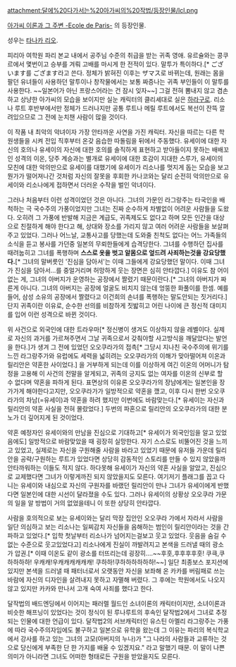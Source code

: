 attachment:달에%20다가서는%20아가씨의%20작법/등장인물/lcl.png

[[아가씨 이론과 그 주변 -Ecole de Paris-]] 의 등장인물.

성우는 [[타카구치 유키코|타나카 리오]].

피리아 여학원 파리 본교 내에서 공주님 수준의 취급을 받는 귀족 영애. 유르슐와는 콩쿠르에서 몇번이고 승부를 겨뤄 고배를 마시게 한 전적이 있다. 말투가 특이하다.[* ございます를 ござます라고 쓴다. 정체가 밝혀진 이후는 ザマス로 바뀌는데, 원래는 몸을 팔던 유녀들이 사용하던 말투이나 창작물에서는 보통 짜증나는 귀족 부인들이 이 말투를 사용한다. ~~일본어가 아닌 프랑스어라는 건 잠시 잊자~~] 그걸 전혀 뽐내지 않고 겸손하고 상냥한 아가씨의 모습을 보이지만 실눈 캐릭터의 클리셰대로 실은 [[하라구로]]. 리소나 루트 후반부에서만 정체가 드러나지만 공통 루트나 메릴 루트에서도 복선이 잔뜩 깔려있으므로 그 전에 눈치챈 사람이 많을 것이다.

이 작품 내 최악의 악녀이자 가장 안타까운 사연을 가진 캐릭터. 자신을 따르는 다른 학원생들을 시켜 전입 직후부터 온갖 음습한 따돌림을 뒤에서 주동했다. 유세이에 대한 자신의 호의나 유세이의 자신에 대한 호의를 솔직하게 표현하고 받아들이지 못하는 배배꼬인 성격의 이온, 당주 계승과는 별개로 유세이에 대한 호감이 지대한 스루가, 유세이의 모친에 대한 악의만으로 유세이를 대했기에 유세이가 리소나를 멋지게 돕는 모습을 보고 뭔가가 떨어져나간 것처럼 자신의 잘못을 후회한 카나코와는 달리 순전히 악의만으로 유세이와 리소나에게 접하면서 더러운 수작을 벌인 악녀이다. 

그러나 처음부터 이런 성격이었던 것은 아니다. 그녀의 가문인 라그랑주는 타국인을 배척하는 극 국수주의 가풍이었지만 그녀는 진짜 순수하게 차별없이 어려운 사람들을 도왔다. 오히려 그 가풍에 반발해 지금은 계급도, 귀족제도도 없다고 하며 모든 인간을 대상으로 친절하게 해야 한다고 해, 상대와 장소를 가리지 않고 여러 어려운 사람들을 보살펴주고 있었다. 그러나 어느날, 교통사고를 당했는데 도와줄 친척도 없다는 어느 가족들의 소식을 듣고 봉사를 가던중 일본의 무뢰한들에게 습격당한다. 그녀를 수행하던 집사를 때려눕히고 그녀를 폭행하며  '''스스로 옷을 벗고 알몸으로 엎드려 사죄하는것을 강요당했다.'''[* 그녀의 말버릇인 '진심을 담아서'는 이때 그들에게 강요당했던 말이다. 이때 그녀가 진심을 담아서...를 중얼거리며 허망하게 웃는 장면은 심히 안타깝다.] 이유도 참 어이없는 게, 그녀의 아버지가 운영하는 공장에서 짤렸기 때문이란다.[* 그녀의 아버지가 짜른게 아니다. 그녀의 아버지는 공장에 얼굴도 비치지 않는데 엉뚱한 화풀이를 한셈. 예를들어, 삼성 소유의 공장에서 짤렸다고 이건희의 손녀를 폭행하는 말도안되는 짓거리다.] 단지 귀족이란 이유로, 순수한 선의를 비참하게 짓밟히고 어린 나이에 큰 정신적 대미지를 입어 이런 성격으로 바뀐 것이다.

위 사건으로 외국인에 대한 트라우마[* 정신병이 생겨도 이상하지 않을 레벨이다. 실제로 자신의 과거를 가르쳐주면서 그날 귀족으로서 갖춰야할 사고방식을 깨달았다는 발언을 한다.]가 생겨 그 전에 있었던 오오쿠라가의 접촉[* 그당시 지나친 국수주의에 위기를 느낀 라그랑주가와 유럽에도 세력을 넓히려는 오오쿠라가의 이해가 맞아떨어져 이온과 릴리안은 약혼한 사이었다.] 을 거부하게 되는데 이를 이상하게 여긴 이온의 어머니가 탐정을 고용해 이 사건의 전말을 알게되고, 귀족의 긍지도 없는 여자를 이온의 신부로 할 수 없다며 약혼을 파하게 된다. 표면상의 이유론 오오쿠라가의 장남에게는 일본인을 장가가게 해야한다고지만, 오오쿠라가가 일방적으로 약혼을 깼고, 이후 다시 한번 오오쿠라가의 차남(=유세이)과 약혼을 하려 했지만 이번에도 바람맞는다.[* 유세이는 자신과 릴리안의 약혼 사실을 전혀 몰랐었다.] 두번의 파혼으로 릴리안의 오오쿠라가의 대한 분노가 더 깊어지게 된 것이었다.

약혼 예정자인 유세이와의 만남을 진심으로 기대하고[* 유세이가 외국인임을 알고 있었음에도] 일방적으로 바람맞았을 때 굉장히 실망한다. 자기 스스로도 비뚤어진 것을 느끼고 있었고, 실제로는 자신을 구원해줄 사람을 바라고 있었기 때문에 유저들 가운데 릴리안을 공략/구원하는 루트가 있었다면 상당히 감동적인 스토리를 만들 수 있지 않았을까 안타까워하는 이들도 적지 않다. 하다못해 유세이가 자신의 약혼 사실을 알았고, 진심으로 교제했다면 그녀가 이렇게까진 되지 않았을지도 모른다. 여기저기 플래그를 꼽고 다니는 유세이와 내심으로 자신의 구원자를 바랬던 릴리안이 만나 그녀가 유세이에게 반했다면 일본인에 대한 시선이 달라졌을 수도 있다. 그러나 유세이의 상황상 오오쿠라 가문의 일을 알 방법이 거의 없었을테니 이 또한 상당히 안타깝다. 

사람을 호의적으로 보는 유세이와는 달리 막장 집안인 오오쿠라 가에서 자라서 사람을 일단 의심하고 보는 리소나는 일찌감치 자신들을 음해하는 범인이 릴리안이라는 것을 간파하고 있었다.[* 입학 첫날부터 리소나가 넘어지는걸보고 웃고 있었다. 웃음을 숨길 수 없는 수준으로 웃고있었다고] 리소나에게 진실이 까발려지고 본색을 드러낼 때의 광소가 압권.[* 이때 이온도 같이 광소를 터뜨리는데 굉장히....~~후훗,후후후후훗! 쿠큭,쿠하하하하! 우캐캐!우캐캐캐캐캐캐! 쿠하하!쿠하하하하하하!~~] 일단 최종보스 포지션에 있지만 본색을 드러낼 때 패터너로서 오랫동안 자신을 보좌해 온 카카를 버림패로 쓰는 바람에 자신의 디자인을 살려내지 못하고 자멸해 버렸다. 그 후에는 학원에서도 나오지 않고 있지만 카카와 만나서 고개 숙여 사죄를 했다고 한다.

달작법의 배드엔딩에서 이어지는 패러렐 월드인 소녀이론의 캐릭터이지만, 소녀이론과 비슷한 해프닝이 있었다는 것이 정식이 된 루나루트의 후속인 달작법2에서 그녀로 추정되는 인물에 대한 언급이 있다. 달작법2의 서브캐릭터인 유스틴 아멜리 라그랑주는 가풍에 따라 국수주의자임에도 불구하고 일본으로 유학을 왔는데 그 이유는 파리의 복식학교에서 강사를 하고 있는 그녀의 고모(아버지의 누나)가 "그 나라의 사람들과 교류하는 것으로 당신에게 부족한 단 한 가지를 배울 수 있겠지요." 라고 말했기 때문. 이 말이 나쁜 의미가 아니라면 그녀도 어떠한 형태로든 구원을 받았을지도 모른다.
